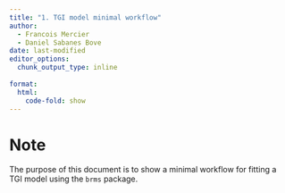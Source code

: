 ```yaml
---
title: "1. TGI model minimal workflow"
author:
  - Francois Mercier
  - Daniel Sabanes Bove
date: last-modified
editor_options: 
  chunk_output_type: inline
  
format:
  html:
    code-fold: show
---
```



# Note

The purpose of this document is to show a minimal workflow for fitting a TGI model using the `brms` package.
